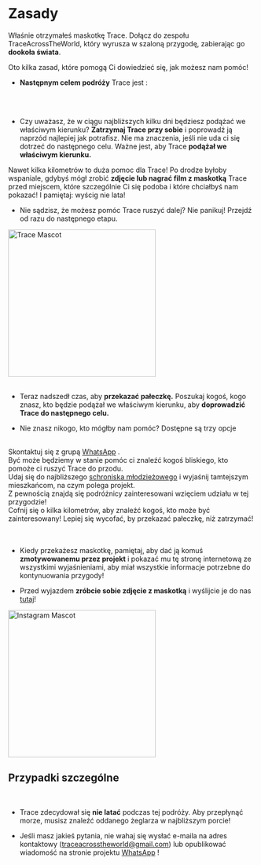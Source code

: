 
<meta name="viewport" content="initial-scale=1, width=device-width" />

<div style={{ width: '100%', margin: '0 auto', textAlign: 'center' }}>
<br/><br/>
<br/>

# Zasady

Właśnie otrzymałeś maskotkę Trace. Dołącz do zespołu TraceAcrossTheWorld, który wyrusza w szaloną przygodę, zabierając go **dookoła świata**.

Oto kilka zasad, które pomogą Ci dowiedzieć się, jak możesz nam pomóc!

-   **Następnym celem podróży** Trace jest :

<br/>
<div className="text-center" style={{ display: 'flex', justifyContent: 'center', alignItems: 'center', minHeight: '5vh' }}>
      <div>
        <NextCity/>
      </div>
</div>

<br/>

-   Czy uważasz, że w ciągu najbliższych kilku dni będziesz podążać we właściwym kierunku? **Zatrzymaj Trace przy sobie** i poprowadź ją naprzód najlepiej jak potrafisz.
    Nie ma znaczenia, jeśli nie uda ci się dotrzeć do następnego celu. Ważne jest, aby Trace **podążał we właściwym kierunku.**  

Nawet kilka kilometrów to duża pomoc dla Trace!
Po drodze byłoby wspaniale, gdybyś mógł zrobić **zdjęcie lub nagrać film z maskotką** Trace przed miejscem, które szczególnie Ci się podoba i które chciałbyś nam pokazać!
  I pamiętaj: wyścig nie lata!

-   Nie sądzisz, że możesz pomóc Trace ruszyć dalej? Nie panikuj! Przejdź od razu do następnego etapu.

<div style={{ display: "flex", justifyContent: "center" }}>
  <img src="/img/Mascotte/Resize/lama-with-friends.svg" alt="Trace Mascot" width="300" height="300"/>
</div>
<br/>

-   Teraz nadszedł czas, aby **przekazać pałeczkę.** Poszukaj kogoś, kogo znasz, kto będzie podążał we właściwym kierunku, aby **doprowadzić Trace do następnego celu.**

-   Nie znasz nikogo, kto mógłby nam pomóc? Dostępne są trzy opcje

<br/>
<Stack spacing={2} alignItems="center">
  <div className="contour-ombre" style={{ width: "100%", textAlign: "center"}}>
    Skontaktuj się z grupą <a href="https://chat.whatsapp.com/FKwW0q23yVk3OdKNKAxGnE" target="_blank" rel="noopener noreferrer">WhatsApp</a> . <br /> Być może będziemy w stanie pomóc ci znaleźć kogoś bliskiego, kto pomoże ci ruszyć Trace do przodu.  
</div>
  <div className="contour-ombre" style={{ width: "100%", textAlign: "center"}}>
    Udaj się do najbliższego <a href="https://www.hostelworld.com/" target="_blank" rel="noopener noreferrer">schroniska młodzieżowego</a> i wyjaśnij tamtejszym mieszkańcom, na czym polega projekt. <br /> Z pewnością znajdą się podróżnicy zainteresowani wzięciem udziału w tej przygodzie!  
</div>
  <div className="contour-ombre" style={{ width: "100%", textAlign: "center"}}>
    Cofnij się o kilka kilometrów, aby znaleźć kogoś, kto może być zainteresowany! Lepiej się wycofać, by przekazać pałeczkę, niż zatrzymać!  
</div>
</Stack>

<br/>
<br/>

-   Kiedy przekażesz maskotkę, pamiętaj, aby dać ją komuś **zmotywowanemu przez projekt** i pokazać mu tę stronę internetową ze wszystkimi wyjaśnieniami, aby miał wszystkie informacje potrzebne do kontynuowania przygody!

-   Przed wyjazdem **zróbcie sobie zdjęcie z maskotką** i wyślijcie je do nas <a href="https://www.instagram.com/traceacrosstheworld/" target="_blank" rel="noopener noreferrer">tutaj</a>!

<div style={{ display: "flex", justifyContent: "center" }}>
  <img src="/img/Mascotte/Resize/lamaoncomputerinstagram.svg" alt="Instagram Mascot" width="300" height="300"/>
</div>

<h2 style={{ textAlign: "center" }}>Przypadki szczególne</h2>

<br/>

-   Trace zdecydował się **nie latać** podczas tej podróży. Aby przepłynąć morze, musisz znaleźć oddanego żeglarza w najbliższym porcie!

-   Jeśli masz jakieś pytania, nie wahaj się wysłać e-maila na adres kontaktowy (traceacrosstheworld@gmail.com) lub opublikować wiadomość na stronie projektu <a href="https://chat.whatsapp.com/FKwW0q23yVk3OdKNKAxGnE" target="_blank" rel="noopener noreferrer">WhatsApp</a> !

</div>
